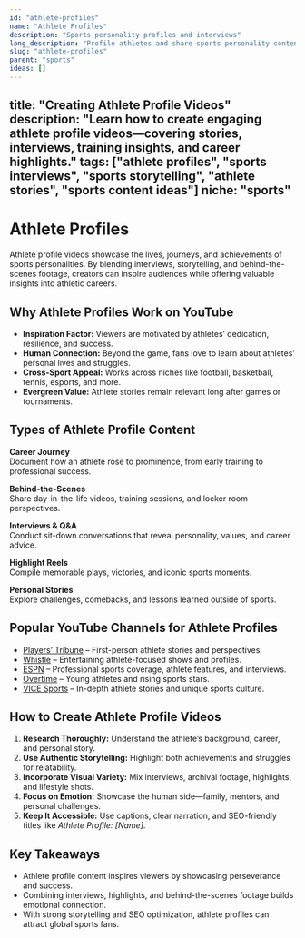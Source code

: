 ```yaml
---
id: "athlete-profiles"
name: "Athlete Profiles"
description: "Sports personality profiles and interviews"
long_description: "Profile athletes and share sports personality content"
slug: "athlete-profiles"
parent: "sports"
ideas: []
---
```


title: "Creating Athlete Profile Videos"
description: "Learn how to create engaging athlete profile videos—covering stories, interviews, training insights, and career highlights."
tags: ["athlete profiles", "sports interviews", "sports storytelling", "athlete stories", "sports content ideas"]
niche: "sports"
---

# Athlete Profiles

Athlete profile videos showcase the lives, journeys, and achievements of sports personalities. By blending interviews, storytelling, and behind-the-scenes footage, creators can inspire audiences while offering valuable insights into athletic careers.

## Why Athlete Profiles Work on YouTube

- **Inspiration Factor:** Viewers are motivated by athletes’ dedication, resilience, and success.  
- **Human Connection:** Beyond the game, fans love to learn about athletes’ personal lives and struggles.  
- **Cross-Sport Appeal:** Works across niches like football, basketball, tennis, esports, and more.  
- **Evergreen Value:** Athlete stories remain relevant long after games or tournaments.  

## Types of Athlete Profile Content

**Career Journey**  
Document how an athlete rose to prominence, from early training to professional success.  

**Behind-the-Scenes**  
Share day-in-the-life videos, training sessions, and locker room perspectives.  

**Interviews & Q&A**  
Conduct sit-down conversations that reveal personality, values, and career advice.  

**Highlight Reels**  
Compile memorable plays, victories, and iconic sports moments.  

**Personal Stories**  
Explore challenges, comebacks, and lessons learned outside of sports.  

## Popular YouTube Channels for Athlete Profiles

- [Players’ Tribune](https://www.youtube.com/@playerstribune) – First-person athlete stories and perspectives.  
- [Whistle](https://www.youtube.com/@whistle) – Entertaining athlete-focused shows and profiles.  
- [ESPN](https://www.youtube.com/@espn) – Professional sports coverage, athlete features, and interviews.  
- [Overtime](https://www.youtube.com/@overtime) – Young athletes and rising sports stars.  
- [VICE Sports](https://www.youtube.com/@vicesports) – In-depth athlete stories and unique sports culture.  

## How to Create Athlete Profile Videos

1. **Research Thoroughly:** Understand the athlete’s background, career, and personal story.  
2. **Use Authentic Storytelling:** Highlight both achievements and struggles for relatability.  
3. **Incorporate Visual Variety:** Mix interviews, archival footage, highlights, and lifestyle shots.  
4. **Focus on Emotion:** Showcase the human side—family, mentors, and personal challenges.  
5. **Keep It Accessible:** Use captions, clear narration, and SEO-friendly titles like *Athlete Profile: [Name]*.  

## Key Takeaways

- Athlete profile content inspires viewers by showcasing perseverance and success.  
- Combining interviews, highlights, and behind-the-scenes footage builds emotional connection.  
- With strong storytelling and SEO optimization, athlete profiles can attract global sports fans.  
